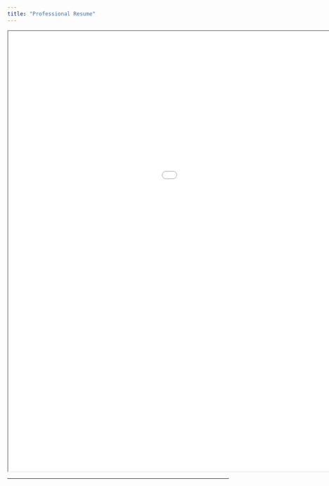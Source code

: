 ```yaml
---
title: "Professional Resume"
---
```


<iframe width="1300" height="1000" src="images/Alaa Alghwiri Academic Resume_July_21.pdf">

</iframe>

------------------------------------------------------------------------
